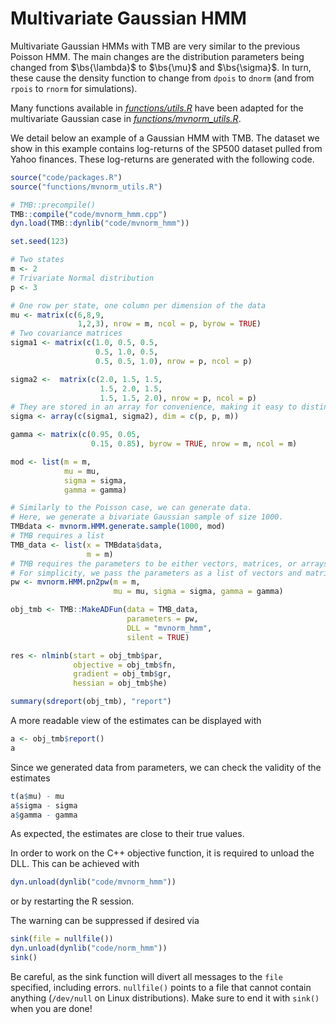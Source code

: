 # Multivariate Gaussian HMM

Multivariate Gaussian HMMs with TMB are very similar to the previous Poisson HMM.
The main changes are the distribution parameters being changed from $\bs{\lambda}$ to $\bs{\mu}$ and $\bs{\sigma}$.
In turn, these cause the density function to change from `dpois` to `dnorm` (and from `rpois` to `rnorm` for simulations).

Many functions available in *[functions/utils.R](#utils.R)* have been adapted for the multivariate Gaussian case in *[functions/mvnorm_utils.R](#mvnorm_utils.R)*.

We detail below an example of a Gaussian HMM with TMB.
The dataset we show in this example contains log-returns of the SP500 dataset pulled from Yahoo finances.
These log-returns are generated with the following code.

```r
source("code/packages.R")
source("functions/mvnorm_utils.R")

# TMB::precompile()
TMB::compile("code/mvnorm_hmm.cpp")
dyn.load(TMB::dynlib("code/mvnorm_hmm"))

set.seed(123)

# Two states
m <- 2
# Trivariate Normal distribution
p <- 3

# One row per state, one column per dimension of the data
mu <- matrix(c(6,8,9,
               1,2,3), nrow = m, ncol = p, byrow = TRUE)
# Two covariance matrices
sigma1 <- matrix(c(1.0, 0.5, 0.5,
                   0.5, 1.0, 0.5,
                   0.5, 0.5, 1.0), nrow = p, ncol = p)

sigma2 <-  matrix(c(2.0, 1.5, 1.5,
                    1.5, 2.0, 1.5,
                    1.5, 1.5, 2.0), nrow = p, ncol = p)
# They are stored in an array for convenience, making it easy to distinguish at a glance when displaying
sigma <- array(c(sigma1, sigma2), dim = c(p, p, m))

gamma <- matrix(c(0.95, 0.05,
                  0.15, 0.85), byrow = TRUE, nrow = m, ncol = m)

mod <- list(m = m,
            mu = mu,
            sigma = sigma,
            gamma = gamma)

# Similarly to the Poisson case, we can generate data.
# Here, we generate a bivariate Gaussian sample of size 1000.
TMBdata <- mvnorm.HMM.generate.sample(1000, mod)
# TMB requires a list
TMB_data <- list(x = TMBdata$data,
                 m = m)
# TMB requires the parameters to be either vectors, matrices, or arrays.
# For simplicity, we pass the parameters as a list of vectors and matrices.
pw <- mvnorm.HMM.pn2pw(m = m,
                       mu = mu, sigma = sigma, gamma = gamma)

obj_tmb <- TMB::MakeADFun(data = TMB_data,
                          parameters = pw,
                          DLL = "mvnorm_hmm",
                          silent = TRUE)

res <- nlminb(start = obj_tmb$par,
              objective = obj_tmb$fn,
              gradient = obj_tmb$gr,
              hessian = obj_tmb$he)

summary(sdreport(obj_tmb), "report")
```

A more readable view of the estimates can be displayed with
```r
a <- obj_tmb$report()
a
```

Since we generated data from parameters, we can check the validity of the estimates
```r
t(a$mu) - mu
a$sigma - sigma
a$gamma - gamma
```
As expected, the estimates are close to their true values.

In order to work on the C++ objective function, it is required to unload the DLL.
This can be achieved with
```r
dyn.unload(dynlib("code/mvnorm_hmm"))
```
or by restarting the R session.

The warning can be suppressed if desired via
```r
sink(file = nullfile())
dyn.unload(dynlib("code/norm_hmm"))
sink()
```
Be careful, as the sink function will divert all messages to the `file` specified, including errors.
`nullfile()` points to a file that cannot contain anything (`/dev/null` on Linux distributions).
Make sure to end it with `sink()` when you are done!

